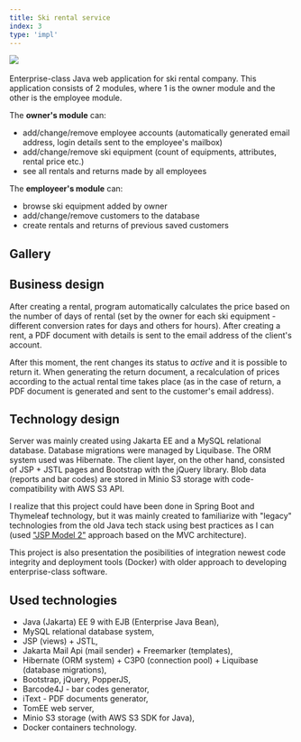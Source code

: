 ```yaml
---
title: Ski rental service
index: 3
type: 'impl'
---
```



[![](https://img.shields.io/badge/github-000000?style=for-the-badge&logo=github)](https://github.com/milosz08/ski-rental-service) &nbsp;

Enterprise-class Java web application for ski rental company. This application consists of 2 modules, where 1 is the
owner module and the other is the employee module.

The **owner's module** can:

- add/change/remove employee accounts (automatically generated email address, login details sent to the employee's mailbox)
- add/change/remove ski equipment (count of equipments, attributes, rental price etc.)
- see all rentals and returns made by all employees

The **employeer's module** can:

- browse ski equipment added by owner
- add/change/remove customers to the database
- create rentals and returns of previous saved customers

## Gallery

<Gallery />

## Business design

After creating a rental, program automatically calculates the price based on the number of days of rental (set by the
owner for each ski equipment - different conversion rates for days and others for hours). After creating a rent, a PDF
document with details is sent to the email address of the client's account.

After this moment, the rent changes its status to _active_ and it is possible to return it. When generating the return
document, a recalculation of prices according to the actual rental time takes place (as in the case of return, a PDF
document is generated and sent to the customer's email address).

## Technology design

Server was mainly created using Jakarta EE and a MySQL relational database. Database migrations were managed by
Liquibase. The ORM system used was Hibernate. The client layer, on the other hand, consisted of JSP + JSTL pages and
Bootstrap with the jQuery library. Blob data (reports and bar codes) are stored in Minio S3 storage with code-compatibility
with AWS S3 API.

I realize that this project could have been done in Spring Boot and Thymeleaf technology, but it was mainly created
to familiarize with "legacy" technologies from the old Java tech stack using best practices as I can
(used ["JSP Model 2"](https://en.wikipedia.org/wiki/JSP_model_2_architecture) approach based on the MVC architecture).

This project is also presentation the posibilities of integration newest code integrity and deployment tools (Docker)
with older approach to developing enterprise-class software.

## Used technologies

- Java (Jakarta) EE 9 with EJB (Enterprise Java Bean),
- MySQL relational database system,
- JSP (views) + JSTL,
- Jakarta Mail Api (mail sender) + Freemarker (templates),
- Hibernate (ORM system) + C3P0 (connection pool) + Liquibase (database migrations),
- Bootstrap, jQuery, PopperJS,
- Barcode4J - bar codes generator,
- iText - PDF documents generator,
- TomEE web server,
- Minio S3 storage (with AWS S3 SDK for Java),
- Docker containers technology.
